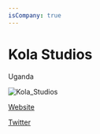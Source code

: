 ```yaml
---
isCompany: true
---
```


# Kola Studios

<Location>

Uganda

</Location>

![Kola_Studios](./directory_images/Kola_Studios_v1.webp)

<Website>

[Website](http://kolastudios.com)

[Twitter](https://twitter.com/kolastudios)

</Website>
